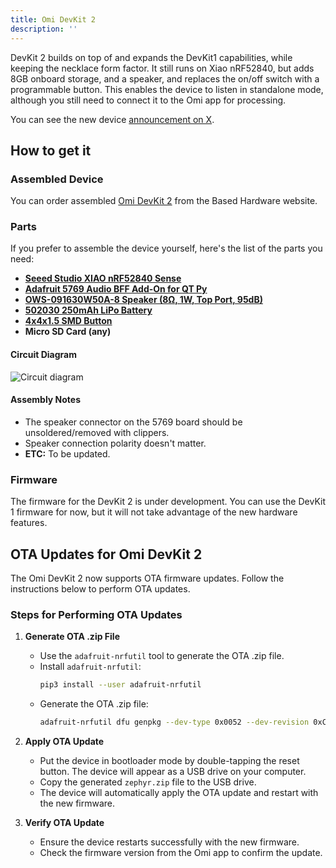 ```yaml
---
title: Omi DevKit 2
description: ''
---
```


DevKit 2 builds on top of and expands the DevKit1 capabilities, while keeping the necklace form factor. It still runs on Xiao nRF52840, but adds 8GB onboard storage, and a speaker, and replaces the on/off switch with a programmable button. This enables the device to listen in standalone mode, although you still need to connect it to the Omi app for processing.

You can see the new device [announcement on X](https://twitter.com/kodjima33/status/1821324066651041837).

## How to get it

### Assembled Device

You can order assembled [Omi DevKit 2](https://basedhardware.com/products/friend-dev-kit-2) from the Based Hardware website.

### Parts

If you prefer to assemble the device yourself, here's the list of the parts you need:

- **[Seeed Studio XIAO nRF52840 Sense](https://www.seeedstudio.com/Seeed-XIAO-nRF52840-Sense-p-5331.html)**
- **[Adafruit 5769 Audio BFF Add-On for QT Py](https://www.adafruit.com/product/5769)**
- **[OWS-091630W50A-8 Speaker (8Ω, 1W, Top Port, 95dB)](https://www.digikey.com/en/products/detail/ole-wolff-electronics-inc/OWS-091630W50A-8/17636881)**
- **[502030 250mAh LiPo Battery](https://www.amazon.com/EEMB-Rechargeable-Connector-Parrott-Polarity/dp/B0B7R8CS2C)**
- **[4x4x1.5 SMD Button](https://www.amazon.com/4x4x1-5mm-Momentary-Tactile-Button-Switch/dp/B00FZLECO4)**
- **Micro SD Card (any)**

#### Circuit Diagram

![Circuit diagram](/images/circuit.jpg)

#### Assembly Notes

- The speaker connector on the 5769 board should be unsoldered/removed with clippers.
- Speaker connection polarity doesn't matter.
- **ETC:** To be updated.

### Firmware

The firmware for the DevKit 2 is under development. You can use the DevKit 1 firmware for now, but it will not take advantage of the new hardware features.

## OTA Updates for Omi DevKit 2

The Omi DevKit 2 now supports OTA firmware updates. Follow the instructions below to perform OTA updates.

### Steps for Performing OTA Updates

1. **Generate OTA .zip File**  
   - Use the `adafruit-nrfutil` tool to generate the OTA .zip file.
   - Install `adafruit-nrfutil`:
     ```bash
     pip3 install --user adafruit-nrfutil
     ```
   - Generate the OTA .zip file:
     ```bash
     adafruit-nrfutil dfu genpkg --dev-type 0x0052 --dev-revision 0xCE68 --application zephyr.hex zephyr.zip
     ```

2. **Apply OTA Update**  
   - Put the device in bootloader mode by double-tapping the reset button. The device will appear as a USB drive on your computer.
   - Copy the generated `zephyr.zip` file to the USB drive.
   - The device will automatically apply the OTA update and restart with the new firmware.

3. **Verify OTA Update**  
   - Ensure the device restarts successfully with the new firmware.
   - Check the firmware version from the Omi app to confirm the update.
